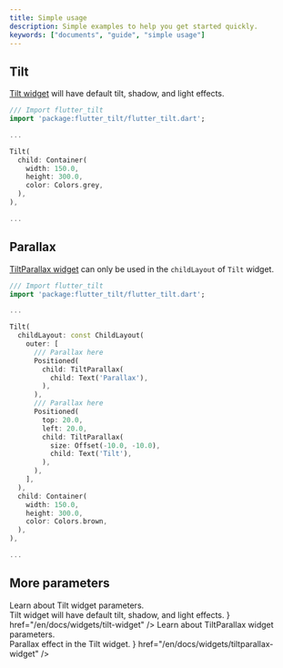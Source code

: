 ```yaml
---
title: Simple usage
description: Simple examples to help you get started quickly.
keywords: ["documents", "guide", "simple usage"]
---
```


## Tilt

[Tilt widget][Tilt widget parameters] will have default tilt, shadow, and light effects.

```dart {6} showLineNumbers
/// Import flutter_tilt
import 'package:flutter_tilt/flutter_tilt.dart';

...

Tilt(
  child: Container(
    width: 150.0,
    height: 300.0,
    color: Colors.grey,
  ),
),

...

```

## Parallax

[TiltParallax widget][TiltParallax widget parameters] can only be used in the `childLayout` of `Tilt` widget.

```dart {6,7,11,19} showLineNumbers
/// Import flutter_tilt
import 'package:flutter_tilt/flutter_tilt.dart';

...

Tilt(
  childLayout: const ChildLayout(
    outer: [
      /// Parallax here
      Positioned(
        child: TiltParallax(
          child: Text('Parallax'),
        ),
      ),
      /// Parallax here
      Positioned(
        top: 20.0,
        left: 20.0,
        child: TiltParallax(
          size: Offset(-10.0, -10.0),
          child: Text('Tilt'),
        ),
      ),
    ],
  ),
  child: Container(
    width: 150.0,
    height: 300.0,
    color: Colors.brown,
  ),
),

...

```

## More parameters

<NavCardGrid>
  <NavCard
    subtitle="Widget"
    title="Tilt Widget"
    description={
      <div>
        Learn about Tilt widget parameters.
        <br />
        Tilt widget will have default tilt, shadow, and light effects.
      </div>
    }
    href="/en/docs/widgets/tilt-widget"
  />
  <NavCard
    subtitle="Widget"
    title="TiltParallax Widget"
    description={
      <div>
        Learn about TiltParallax widget parameters.
        <br />
        Parallax effect in the Tilt widget.
      </div>
    }
    href="/en/docs/widgets/tiltparallax-widget"
  />
</NavCardGrid>

[Tilt widget parameters]: /en/docs/widgets/tilt-widget
[TiltParallax widget parameters]: /en/docs/widgets/tiltparallax-widget
